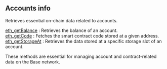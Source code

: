 
## Accounts info

Retrieves essential on-chain data related to accounts.

[eth_getBalance](/base-api/accountinfo/eth_getBalance) : Retrieves the balance of an account. \
[eth_getCode](/base-api/accountinfo/eth_getCode) : Fetches the smart contract code stored at a given address. \
[eth_getStorageAt](/base-api/accountinfo/eth_getStorageAt) : Retrieves the data stored at a specific storage slot of an account.

These methods are essential for managing account and contract-related data on the Base network.

<Space h={16} />
<GetStarted />
